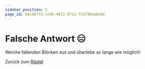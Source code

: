 ```yaml
---
sidebar_position: 5
page_id: 64cd6f73-cc9b-4611-8f12-f51f4bee8e0e
---
```



# Falsche Antwort 😑

Weiche fallenden Blöcken aus und überlebe so lange wie möglich!

<Game />
  
Zurück zum [Rästel](https://mint-26e.gbsl.website/vlryak)